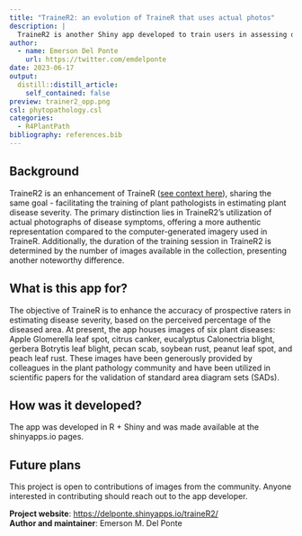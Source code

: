 ```yaml
---
title: "TraineR2: an evolution of TraineR that uses actual photos"
description: |
  TraineR2 is another Shiny app developed to train users in assessing disease severity, expressed as the percentage of the organ (leaf or fruit) affected by lesions. However, this app distinguishes itself by basing its assessments on actual photographs of disease symptoms.
author:
  - name: Emerson Del Ponte
    url: https://twitter.com/emdelponte
date: 2023-06-17
output:
  distill::distill_article:
    self_contained: false
preview: trainer2_opp.png
csl: phytopathology.csl
categories:
  - R4PlantPath
bibliography: references.bib
---
```


## Background

TraineR2 is an enhancement of TraineR ([see context here](https://openplantpathology.org/posts/2023-05-22-plant-disease-trainer-an-app-to-improve-your-accuracy-when-estimating-disease-severity/)), sharing the same goal - facilitating the training of plant pathologists in estimating plant disease severity.
The primary distinction lies in TraineR2's utilization of actual photographs of disease symptoms, offering a more authentic representation compared to the computer-generated imagery used in TraineR.
Additionally, the duration of the training session in TraineR2 is determined by the number of images available in the collection, presenting another noteworthy difference.

## What is this app for?

The objective of TraineR is to enhance the accuracy of prospective raters in estimating disease severity, based on the perceived percentage of the diseased area.
At present, the app houses images of six plant diseases: Apple Glomerella leaf spot, citrus canker, eucalyptus Calonectria blight, gerbera Botrytis leaf blight, pecan scab, soybean rust, peanut leaf spot, and peach leaf rust.
These images have been generously provided by colleagues in the plant pathology community and have been utilized in scientific papers for the validation of standard area diagram sets (SADs).

## How was it developed?

The app was developed in R + Shiny and was made available at the shinyapps.io pages.

## Future plans

This project is open to contributions of images from the community.
Anyone interested in contributing should reach out to the app developer.

**Project website**: <https://delponte.shinyapps.io/traineR2/>\
**Author and maintainer**: Emerson M. Del Ponte
